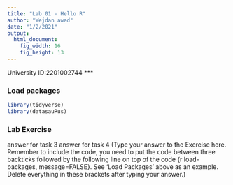 ```yaml
---
title: "Lab 01 - Hello R"
author: "Wejdan awad"
date: "1/2/2021"
output: 
  html_document: 
    fig_width: 16
    fig_height: 13
---
```


University ID:2201002744 ***

### Load packages

```r
library(tidyverse) 
library(datasauRus)
```


### Lab Exercise
answer for task 3 
answer for task 4
(Type your answer to the Exercise here. Remember to include the code, you need to put the code between three backticks followed by the following line on top of the code {r load-packages, message=FALSE}. See 'Load Packages' above as an example. Delete everything in these brackets after typing your answer.)